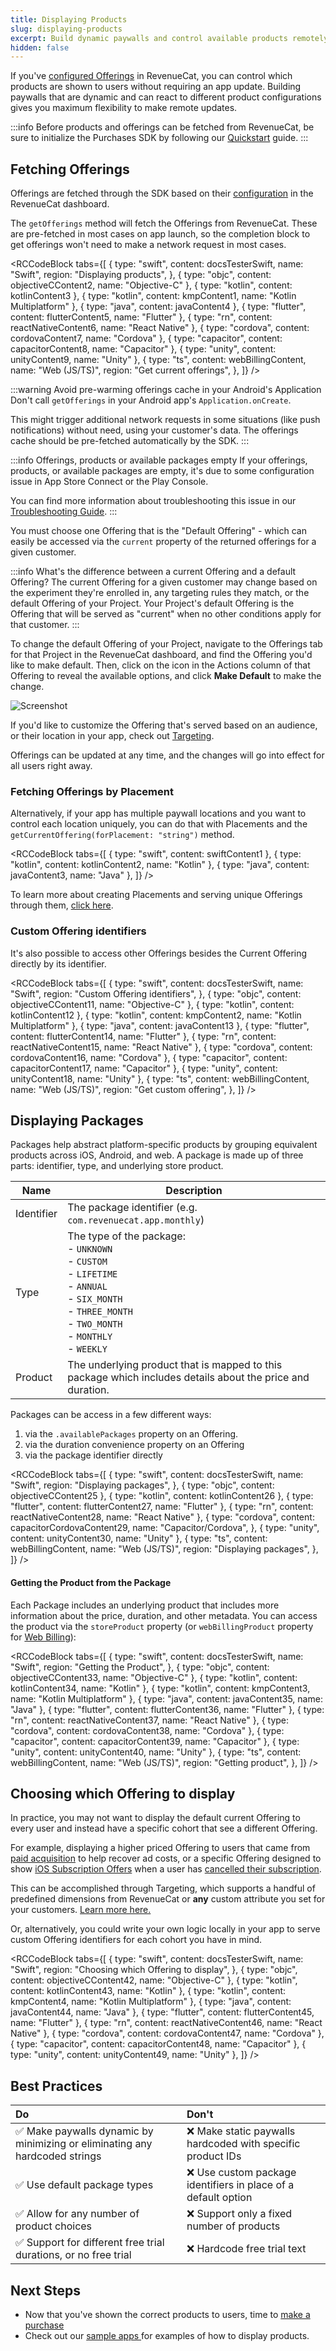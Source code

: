 ```yaml
---
title: Displaying Products
slug: displaying-products
excerpt: Build dynamic paywalls and control available products remotely
hidden: false
---
```


If you've [configured Offerings](/getting-started/entitlements) in RevenueCat, you can control which products are shown to users without requiring an app update. Building paywalls that are dynamic and can react to different product configurations gives you maximum flexibility to make remote updates.

:::info
Before products and offerings can be fetched from RevenueCat, be sure to initialize the Purchases SDK by following our [Quickstart](/getting-started/quickstart) guide.
:::

## Fetching Offerings

Offerings are fetched through the SDK based on their [configuration](/offerings/overview) in the RevenueCat dashboard.

The `getOfferings` method will fetch the Offerings from RevenueCat. These are pre-fetched in most cases on app launch, so the completion block to get offerings won't need to make a network request in most cases.


<RCCodeBlock
  tabs={[
    {
      type: "swift",
      content: docsTesterSwift,
      name: "Swift",
      region: "Displaying products",
    },
    { type: "objc", content: objectiveCContent2, name: "Objective-C" },
    { type: "kotlin", content: kotlinContent3 },
    { type: "kotlin", content: kmpContent1, name: "Kotlin Multiplatform" },
    { type: "java", content: javaContent4 },
    { type: "flutter", content: flutterContent5, name: "Flutter" },
    { type: "rn", content: reactNativeContent6, name: "React Native" },
    { type: "cordova", content: cordovaContent7, name: "Cordova" },
    { type: "capacitor", content: capacitorContent8, name: "Capacitor" },
    { type: "unity", content: unityContent9, name: "Unity" },
    {
      type: "ts",
      content: webBillingContent,
      name: "Web (JS/TS)",
      region: "Get current offerings",
    },
  ]}
/>

:::warning Avoid pre-warming offerings cache in your Android's Application
Don't call `getOfferings` in your Android app's `Application.onCreate`.

This might trigger additional network requests in some situations (like push notifications) without need, using your customer's data. The offerings cache should be pre-fetched automatically by the SDK.
:::

:::info Offerings, products or available packages empty
If your offerings, products, or available packages are empty, it's due to some configuration issue in App Store Connect or the Play Console.

You can find more information about troubleshooting this issue in our [Troubleshooting Guide](https://www.revenuecat.com/docs/offerings/troubleshooting-offerings).
:::

You must choose one Offering that is the "Default Offering" - which can easily be accessed via the `current` property of the returned offerings for a given customer.

:::info What's the difference between a current Offering and a default Offering?
The current Offering for a given customer may change based on the experiment they're enrolled in, any targeting rules they match, or the default Offering of your Project. Your Project's default Offering is the Offering that will be served as "current" when no other conditions apply for that customer.
:::

To change the default Offering of your Project, navigate to the Offerings tab for that Project in the RevenueCat dashboard, and find the Offering you'd like to make default. Then, click on the icon in the Actions column of that Offering to reveal the available options, and click **Make Default** to make the change.

![Screenshot](/images/7508f4b-Screenshot_2023-12-05_at_10.17.25_PM_4a7403e5b880248ab9c00c129c89edd6.png)

If you'd like to customize the Offering that's served based on an audience, or their location in your app, check out [Targeting](/tools/targeting).

Offerings can be updated at any time, and the changes will go into effect for all users right away.

### Fetching Offerings by Placement

Alternatively, if your app has multiple paywall locations and you want to control each location uniquely, you can do that with Placements and the `getCurrentOffering(forPlacement: "string")` method.


<RCCodeBlock
  tabs={[
    { type: "swift", content: swiftContent1 },
    { type: "kotlin", content: kotlinContent2, name: "Kotlin" },
    { type: "java", content: javaContent3, name: "Java" },
  ]}
/>

To learn more about creating Placements and serving unique Offerings through them, [click here](/tools/targeting/placements).

### Custom Offering identifiers

It's also possible to access other Offerings besides the Current Offering directly by its identifier.


<RCCodeBlock
  tabs={[
    {
      type: "swift",
      content: docsTesterSwift,
      name: "Swift",
      region: "Custom Offering identifiers",
    },
    { type: "objc", content: objectiveCContent11, name: "Objective-C" },
    { type: "kotlin", content: kotlinContent12 },
    { type: "kotlin", content: kmpContent2, name: "Kotlin Multiplatform" },
    { type: "java", content: javaContent13 },
    { type: "flutter", content: flutterContent14, name: "Flutter" },
    { type: "rn", content: reactNativeContent15, name: "React Native" },
    { type: "cordova", content: cordovaContent16, name: "Cordova" },
    { type: "capacitor", content: capacitorContent17, name: "Capacitor" },
    { type: "unity", content: unityContent18, name: "Unity" },
    {
      type: "ts",
      content: webBillingContent,
      name: "Web (JS/TS)",
      region: "Get custom offering",
    },
  ]}
/>

## Displaying Packages

Packages help abstract platform-specific products by grouping equivalent products across iOS, Android, and web. A package is made up of three parts: identifier, type, and underlying store product.

| Name       | Description                                                                                                                                                                                      |
| ---------- | ------------------------------------------------------------------------------------------------------------------------------------------------------------------------------------------------ |
| Identifier | The package identifier (e.g. `com.revenuecat.app.monthly`)                                                                                                                                       |
| Type       | The type of the package: <br/> - `UNKNOWN` <br/> - `CUSTOM` <br/> - `LIFETIME` <br/> - `ANNUAL` <br/> - `SIX_MONTH` <br/> - `THREE_MONTH` <br/> - `TWO_MONTH` <br/> - `MONTHLY` <br/> - `WEEKLY` |
| Product    | The underlying product that is mapped to this package which includes details about the price and duration.                                                                                       |

Packages can be access in a few different ways:

1. via the `.availablePackages` property on an Offering.
2. via the duration convenience property on an Offering
3. via the package identifier directly


<RCCodeBlock
  tabs={[
    {
      type: "swift",
      content: docsTesterSwift,
      name: "Swift",
      region: "Displaying packages",
    },
    { type: "objc", content: objectiveCContent25 },
    { type: "kotlin", content: kotlinContent26 },
    { type: "flutter", content: flutterContent27, name: "Flutter" },
    { type: "rn", content: reactNativeContent28, name: "React Native" },
    {
      type: "cordova",
      content: capacitorCordovaContent29,
      name: "Capacitor/Cordova",
    },
    { type: "unity", content: unityContent30, name: "Unity" },
    {
      type: "ts",
      content: webBillingContent,
      name: "Web (JS/TS)",
      region: "Displaying packages",
    },
  ]}
/>

#### Getting the Product from the Package

Each Package includes an underlying product that includes more information about the price, duration, and other metadata. You can access the product via the `storeProduct` property (or `webBillingProduct` property for [Web Billing](/web/web-billing/web-sdk)):


<RCCodeBlock
  tabs={[
    {
      type: "swift",
      content: docsTesterSwift,
      name: "Swift",
      region: "Getting the Product",
    },
    { type: "objc", content: objectiveCContent33, name: "Objective-C" },
    { type: "kotlin", content: kotlinContent34, name: "Kotlin" },
    { type: "kotlin", content: kmpContent3, name: "Kotlin Multiplatform" },
    { type: "java", content: javaContent35, name: "Java" },
    { type: "flutter", content: flutterContent36, name: "Flutter" },
    { type: "rn", content: reactNativeContent37, name: "React Native" },
    { type: "cordova", content: cordovaContent38, name: "Cordova" },
    { type: "capacitor", content: capacitorContent39, name: "Capacitor" },
    { type: "unity", content: unityContent40, name: "Unity" },
    {
      type: "ts",
      content: webBillingContent,
      name: "Web (JS/TS)",
      region: "Getting product",
    },
  ]}
/>

## Choosing which Offering to display

In practice, you may not want to display the default current Offering to every user and instead have a specific cohort that see a different Offering.

For example, displaying a higher priced Offering to users that came from [paid acquisition](/integrations/attribution) to help recover ad costs, or a specific Offering designed to show [iOS Subscription Offers](/subscription-guidance/subscription-offers/ios-subscription-offers) when a user has [cancelled their subscription](/customers/customer-info#section-get-entitlement-information).

This can be accomplished through Targeting, which supports a handful of predefined dimensions from RevenueCat or **any** custom attribute you set for your customers. [Learn more here.](https://www.revenuecat.com/docs/tools/targeting)

Or, alternatively, you could write your own logic locally in your app to serve custom Offering identifiers for each cohort you have in mind.


<RCCodeBlock
  tabs={[
    {
      type: "swift",
      content: docsTesterSwift,
      name: "Swift",
      region: "Choosing which Offering to display",
    },
    { type: "objc", content: objectiveCContent42, name: "Objective-C" },
    { type: "kotlin", content: kotlinContent43, name: "Kotlin" },
    { type: "kotlin", content: kmpContent4, name: "Kotlin Multiplatform" },
    { type: "java", content: javaContent44, name: "Java" },
    { type: "flutter", content: flutterContent45, name: "Flutter" },
    { type: "rn", content: reactNativeContent46, name: "React Native" },
    { type: "cordova", content: cordovaContent47, name: "Cordova" },
    { type: "capacitor", content: capacitorContent48, name: "Capacitor" },
    { type: "unity", content: unityContent49, name: "Unity" },
  ]}
/>

## Best Practices

| Do                                                                          | Don't                                                          |
| :-------------------------------------------------------------------------- | :------------------------------------------------------------- |
| ✅ Make paywalls dynamic by minimizing or eliminating any hardcoded strings | ❌ Make static paywalls hardcoded with specific product IDs    |
| ✅ Use default package types                                                | ❌ Use custom package identifiers in place of a default option |
| ✅ Allow for any number of product choices                                  | ❌ Support only a fixed number of products                     |
| ✅ Support for different free trial durations, or no free trial             | ❌ Hardcode free trial text                                    |

## Next Steps

- Now that you've shown the correct products to users, time to [make a purchase ](/getting-started/making-purchases)
- Check out our [sample apps ](/platform-resources/sample-apps) for examples of how to display products.
